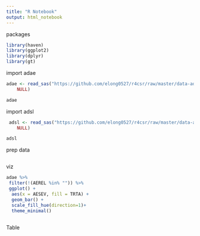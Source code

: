 ```yaml
---
title: "R Notebook"
output: html_notebook
---
```


packages
```r
library(haven)
library(ggplot2)
library(dplyr)
library(gt)

```

import adae 
```r
adae <- read_sas("https://github.com/elong0527/r4csr/raw/master/data-adam/adae.sas7bdat", 
    NULL)

adae
```
import adsl
```r
 adsl <- read_sas("https://github.com/elong0527/r4csr/raw/master/data-adam/adsl.sas7bdat", 
    NULL)

adsl

```

prep data
```r

```
viz
```r
adae %>%
 filter(!(AEREL %in% "")) %>%
 ggplot() +
  aes(x = AESEV, fill = TRTA) +
  geom_bar() +
  scale_fill_hue(direction=1)+
  theme_minimal()
 

```
Table
```r

```

